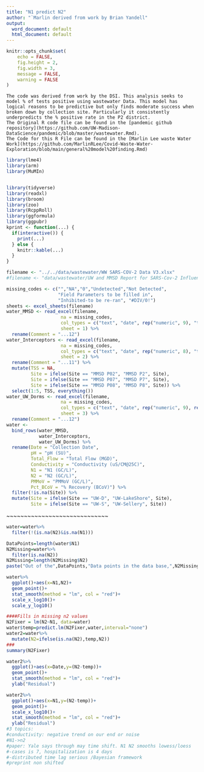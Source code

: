 ```yaml
---
title: "N1 predict N2"
author: "`Marlin derived from work by Brian Yandell"
output:
  word_document: default
  html_document: default
---
```


```r
knitr::opts_chunk$set(
	echo = FALSE,
	fig.height = 2,
	fig.width = 3,
	message = FALSE,
	warning = FALSE
)
```

```
The code was derived from work by the DSI. This analysis seeks to model % of tests positive using wastewater Data. This model has logical reasons to be predictive but only finds moderate success when broken down by collection site. Particularly it consistently underpredicts the % positive rate in the P2 district.
The Original R code file can be found in the [pandemic github repository](https://github.com/UW-Madison-DataScience/pandemic/blob/master/wastewater.Rmd).
The Code for this R File can be found in the [Marlin Lee waste Water Work](https://github.com/MarlinRLee/Covid-Waste-Water-Exploration/blob/main/general%20model%20finding.Rmd)
```




```r
library(lme4)
library(arm)
library(MuMIn)


library(tidyverse)
library(readxl)
library(broom)
library(zoo)
library(RcppRoll)
library(ggformula)
library(ggpubr)
kprint <- function(...) {
  if(interactive()) {
    print(...)
  } else {
    knitr::kable(...)
  }
}
```

```r
filename <- "../../data/wastewater/WW SARS-COV-2 Data V3.xlsx"
#filename <- "data/wastewater/UW and MMSD Report for SARS-Cov-2 Influent Samples 12.08.20vFinal.xlsx"
```

```r
missing_codes <- c("","NA","0","Undetected","Not Detected",
                   "Field Parameters to be filled in", 
                   "Inhibited-to be re-ran", "#DIV/0!")
sheets <- excel_sheets(filename)
water_MMSD <- read_excel(filename,
                    na = missing_codes,
                    col_types = c("text", "date", rep("numeric", 9), "text"),
                    sheet = 1) %>%
  rename(Comment = "...12")
water_Interceptors <- read_excel(filename,
                    na = missing_codes,
                    col_types = c("text", "date", rep("numeric", 8), "text"),
                    sheet = 2) %>%
  rename(Comment = "...11") %>%
  mutate(TSS = NA,
         Site = ifelse(Site == "MMSD P02", "MMSD P2", Site),
         Site = ifelse(Site == "MMSD P07", "MMSD P7", Site),
         Site = ifelse(Site == "MMSD P08", "MMSD P8", Site)) %>%
  select(1:5, TSS, everything())
water_UW_Dorms <- read_excel(filename,
                    na = missing_codes,
                    col_types = c("text", "date", rep("numeric", 9), rep("text", 1)),
                    sheet = 3) %>%
  rename(Comment = "...12")
water <- 
  bind_rows(water_MMSD,
            water_Interceptors,
            water_UW_Dorms) %>%
  rename(Date = "Collection Date",
         pH = "pH (SU)",
         Total_Flow = "Total Flow (MGD)",
         Conductivity = "Conductivity (uS/CM@25C)",
         N1 = "N1 (GC/L)",
         N2 = "N2 (GC/L)",
         PMMoV = "PMMoV (GC/L)",
         Pct_BCoV = "% Recovery (BCoV)") %>%
  filter(!is.na(Site)) %>%
  mutate(Site = ifelse(Site == "UW-D", "UW-LakeShore", Site),
         Site = ifelse(Site == "UW-S", "UW-Sellery", Site))
```

~~~~~~~~~~~~~~~~~~~~~~~~~~~~~




```r
water=water%>%
  filter(!(is.na(N2)&is.na(N1)))

DataPoints=length(water$N1)
N2Missing=water%>%
  filter(is.na(N2))
N2Missing=length(N2Missing$N2)
paste("Out of the",DataPoints,"Data points in the data base,",N2Missing,"N2 points are missing. This means the dataframe is missing",round(100*N2Missing/DataPoints),"Percent of the N2 data")
```

```r
water%>%
  ggplot()+aes(x=N1,N2)+
  geom_point()+
  stat_smooth(method = "lm", col = "red")+
  scale_x_log10()+
  scale_y_log10()
```


```r
####Fills in missing n2 values
N2Fixer = lm(N2~N1, data=water)
water$temp=predict.lm(N2Fixer,water,interval="none")
water2=water%>%
  mutate(N2=ifelse(is.na(N2),temp,N2))
###
summary(N2Fixer)
```

```r
water2%>%
  ggplot()+aes(x=Date,y=(N2-temp))+
  geom_point()+
  stat_smooth(method = "lm", col = "red")+
  ylab("Residual")

water2%>%
  ggplot()+aes(x=N1,y=(N2-temp))+
  geom_point()+
  scale_x_log10()+
  stat_smooth(method = "lm", col = "red")+
  ylab("Residual")
#3 topics:
#conductivity: negative trend on our end or noise
#N1->n2
#paper: Yale says through may time shift. N1 N2 smooths lowess/loess
#-cases is 7, hospitalization is 4 days
#-distributed time lag serious /Bayesian framework
#preprint non shifted
```